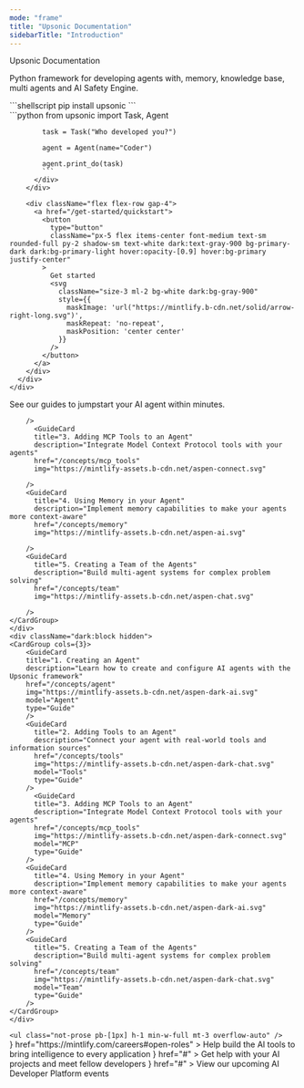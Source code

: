 ```yaml
---
mode: "frame"
title: "Upsonic Documentation"
sidebarTitle: "Introduction"
---
```





<div className="px-5 divide-y divide-gray-100 dark:divide-white/10">
  <Container>
    <div className="w-full flex flex-col">
      <div className="flex flex-col items-start justify-center w-full max-w-4xl text-left">
        <div
          className="text-gray-900 dark:text-gray-200 text-4xl tracking-tight"
        >
          Upsonic Documentation
        </div>
        <p
          className="text-md text-gray-600 dark:text-gray-400 text-left mt-3 mb-4"
        >
          Python framework for developing agents with, memory, knowledge base, multi agents and AI Safety Engine.
        </p>
        <div className="w-full">
          <div className="max-w-4xl mx-auto">
            ```shellscript
            pip install upsonic
            ```
          </div>
          <div className="max-w-4xl mx-auto">
            ```python
            from upsonic import Task, Agent

            task = Task("Who developed you?")

            agent = Agent(name="Coder")

            agent.print_do(task)
            ```
          </div>
        </div>

        <div className="flex flex-row gap-4">
          <a href="/get-started/quickstart">
            <button
              type="button"
              className="px-5 flex items-center font-medium text-sm rounded-full py-2 shadow-sm text-white dark:text-gray-900 bg-primary-dark dark:bg-primary-light hover:opacity-[0.9] hover:bg-primary justify-center"
            >
              Get started
              <svg
                className="size-3 ml-2 bg-white dark:bg-gray-900"
                style={{
                  maskImage: 'url("https://mintlify.b-cdn.net/solid/arrow-right-long.svg")',
                  maskRepeat: 'no-repeat',
                  maskPosition: 'center center'
                }}
              />
            </button>
          </a>
        </div>
      </div>
    </div>

  </Container>
   <Container>
    <div className="flex flex-col w-full mb-8">
      <div className="flex items-center justify-between w-full">
        <Title>
          Build Safe AI Agents with our Guides
        </Title>
      </div>
      <p
        className="text-[#5B616E] dark:text-gray-300 text-md mb-1 mt-3"
      >
        See our guides to jumpstart your AI agent within minutes.
      </p>
    </div>
    <div className="dark:hidden block">
    <CardGroup cols={3}>
        <GuideCard
        title="1. Creating an Agent"
        description="Learn how to create and configure AI agents with the Upsonic framework"
        href="/concepts/agent"
        img="https://mintlify-assets.b-cdn.net/aspen-ai.svg"
        model="Agent"
        type="Beginner"
        />
        <GuideCard
          title="2. Adding Tools to an Agent"
          description="Connect your agent with real-world tools and information sources"
          href="/concepts/tools"
          img="https://mintlify-assets.b-cdn.net/aspen-chat.svg"

        />
          <GuideCard
          title="3. Adding MCP Tools to an Agent"
          description="Integrate Model Context Protocol tools with your agents"
          href="/concepts/mcp_tools"
          img="https://mintlify-assets.b-cdn.net/aspen-connect.svg"

        />
        <GuideCard
          title="4. Using Memory in your Agent"
          description="Implement memory capabilities to make your agents more context-aware"
          href="/concepts/memory"
          img="https://mintlify-assets.b-cdn.net/aspen-ai.svg"

        />
        <GuideCard
          title="5. Creating a Team of the Agents"
          description="Build multi-agent systems for complex problem solving"
          href="/concepts/team"
          img="https://mintlify-assets.b-cdn.net/aspen-chat.svg"

        />
    </CardGroup>
    </div>
    <div className="dark:block hidden">
    <CardGroup cols={3}>
        <GuideCard
        title="1. Creating an Agent"
        description="Learn how to create and configure AI agents with the Upsonic framework"
        href="/concepts/agent"
        img="https://mintlify-assets.b-cdn.net/aspen-dark-ai.svg"
        model="Agent"
        type="Guide"
        />
        <GuideCard
          title="2. Adding Tools to an Agent"
          description="Connect your agent with real-world tools and information sources"
          href="/concepts/tools"
          img="https://mintlify-assets.b-cdn.net/aspen-dark-chat.svg"
          model="Tools"
          type="Guide"
        />
          <GuideCard
          title="3. Adding MCP Tools to an Agent"
          description="Integrate Model Context Protocol tools with your agents"
          href="/concepts/mcp_tools"
          img="https://mintlify-assets.b-cdn.net/aspen-dark-connect.svg"
          model="MCP"
          type="Guide"
        />
        <GuideCard
          title="4. Using Memory in your Agent"
          description="Implement memory capabilities to make your agents more context-aware"
          href="/concepts/memory"
          img="https://mintlify-assets.b-cdn.net/aspen-dark-ai.svg"
          model="Memory"
          type="Guide"
        />
        <GuideCard
          title="5. Creating a Team of the Agents"
          description="Build multi-agent systems for complex problem solving"
          href="/concepts/team"
          img="https://mintlify-assets.b-cdn.net/aspen-dark-chat.svg"
          model="Team"
          type="Guide"
        />
    </CardGroup>
    </div>

    <ul class="not-prose pb-[1px] h-1 min-w-full mt-3 overflow-auto" />
  </Container>
  

  <Container>
    <div className="flex flex-col w-full mb-5">
    <Title>
      Resources
    </Title>

  </div>
  <Columns cols={3}>
    <Card
      title="We're hiring!"
      icon={<svg width="24" height="24" viewBox="0 0 24 24" fill="none" xmlns="http://www.w3.org/2000/svg">
      <circle cx="12" cy="12.0001" r="12" fill="#D69900"/>
      <path d="M19.3691 17.2019H14.6436C14.7703 16.7602 14.8428 16.2795 14.8428 15.7761C14.8426 13.6237 13.5699 11.8787 12 11.8787C10.4301 11.8787 9.15742 13.6237 9.15723 15.7761C9.15723 16.2795 9.22973 16.7602 9.35645 17.2019H4.63086L12 4.43823L19.3691 17.2019Z" fill="white"/>
      </svg>}
      href="https://mintlify.com/careers#open-roles"
    >
    Help build the AI tools to bring intelligence to every application
    </Card>
    <Card
      title="Join our AI Community"
      icon={<svg width="24" height="24" viewBox="0 0 24 24" fill="none" xmlns="http://www.w3.org/2000/svg">
        <g clip-path="url(#clip0_4125_5937)">
        <path d="M20.3302 4.26678C18.7563 3.53035 17.0912 3.00708 15.3789 2.71082C15.1656 3.09641 14.9165 3.61503 14.7446 4.02763C12.8985 3.75003 11.0693 3.75003 9.25715 4.02763C9.0854 3.61513 8.83059 3.09641 8.61534 2.71082C6.90139 3.00722 5.23486 3.53182 3.66018 4.27063C0.526681 9.00585 -0.322788 13.6233 0.1019 18.1754C2.18024 19.7275 4.19437 20.6703 6.17456 21.2873C6.66668 20.6105 7.10171 19.894 7.47515 19.1452C6.76417 18.8745 6.07877 18.5409 5.42709 18.1484C5.59858 18.0213 5.76604 17.8889 5.92921 17.7512C9.87815 19.5983 14.1689 19.5983 18.0708 17.7512C18.2347 17.8879 18.4021 18.0204 18.5728 18.1484C17.9201 18.542 17.2334 18.8762 16.521 19.1472C16.8966 19.899 17.3308 20.6162 17.8216 21.2892C19.8036 20.6723 21.8196 19.7294 23.898 18.1754C24.3964 12.8984 23.0467 8.32335 20.3302 4.26678ZM8.01318 15.376C6.82771 15.376 5.85553 14.2693 5.85553 12.9216C5.85553 11.5739 6.80699 10.4653 8.01318 10.4653C9.21946 10.4653 10.1916 11.572 10.1708 12.9216C10.1727 14.2693 9.21946 15.376 8.01318 15.376ZM15.9867 15.376C14.8012 15.376 13.8291 14.2693 13.8291 12.9216C13.8291 11.5739 14.7805 10.4653 15.9867 10.4653C17.193 10.4653 18.1651 11.572 18.1444 12.9216C18.1444 14.2693 17.193 15.376 15.9867 15.376Z" fill="#D69900"/>
        </g>
        <defs>
        <clipPath id="clip0_4125_5937">
        <rect width="24" height="24" fill="white"/>
        </clipPath>
        </defs>
        </svg>}
      href="#"
    >
    Get help with your AI projects and meet fellow developers
    </Card>
    <Card
      title="AspenAI Discord Events"
      icon={<svg width="24" height="24" viewBox="0 0 24 24" fill="none" xmlns="http://www.w3.org/2000/svg">
        <path d="M7.6665 4.66667C7.1145 4.66667 6.6665 4.21867 6.6665 3.66667V1C6.6665 0.448 7.1145 0 7.6665 0C8.2185 0 8.6665 0.448 8.6665 1V3.66667C8.6665 4.21867 8.2185 4.66667 7.6665 4.66667Z" fill="#D69900"/>
        <path d="M16.3335 4.66667C15.7815 4.66667 15.3335 4.21867 15.3335 3.66667V1C15.3335 0.448 15.7815 0 16.3335 0C16.8855 0 17.3335 0.448 17.3335 1V3.66667C17.3335 4.21867 16.8855 4.66667 16.3335 4.66667Z" fill="#D69900"/>
        <path d="M18.3333 2.66663H5.66667C3.644 2.66663 2 4.31063 2 6.33329V17.6666C2 19.6893 3.644 21.3333 5.66667 21.3333H18.3333C20.356 21.3333 22 19.6893 22 17.6666V6.33329C22 4.31063 20.356 2.66663 18.3333 2.66663ZM18.3333 19.3333H5.66667C4.748 19.3333 4 18.5853 4 17.6666V9.33329H20V17.6666C20 18.5853 19.252 19.3333 18.3333 19.3333Z" fill="#D69900"/>
        <path d="M11.9998 11C11.2652 11 10.6665 11.5987 10.6665 12.3333C10.6665 13.068 11.2652 13.6667 11.9998 13.6667C12.7345 13.6667 13.3332 13.068 13.3332 12.3333C13.3332 11.5987 12.7345 11 11.9998 11Z" fill="#D69900"/>
        <path d="M16.6668 13.6667C17.4015 13.6667 18.0002 13.068 18.0002 12.3333C18.0002 11.5987 17.4015 11 16.6668 11C15.9322 11 15.3335 11.5987 15.3335 12.3333C15.3335 13.068 15.9322 13.6667 16.6668 13.6667Z" fill="#D69900"/>
        <path d="M11.9998 15C11.2652 15 10.6665 15.5987 10.6665 16.3333C10.6665 17.068 11.2652 17.6667 11.9998 17.6667C12.7345 17.6667 13.3332 17.068 13.3332 16.3333C13.3332 15.5987 12.7345 15 11.9998 15Z" fill="#D69900"/>
        <path d="M7.33333 15C6.59867 15 6 15.5987 6 16.3333C6 17.068 6.59867 17.6667 7.33333 17.6667C8.068 17.6667 8.66667 17.068 8.66667 16.3333C8.66667 15.5987 8.068 15 7.33333 15Z" fill="#D69900"/>
        <path d="M16.6668 15C15.9322 15 15.3335 15.5987 15.3335 16.3333C15.3335 17.068 15.9322 17.6667 16.6668 17.6667C17.4015 17.6667 18.0002 17.068 18.0002 16.3333C18.0002 15.5987 17.4015 15 16.6668 15Z" fill="#D69900"/>
        </svg>}
      href="#"
    >
    View our upcoming AI Developer Platform events
    </Card>
  </Columns>
  </Container>
</div>

